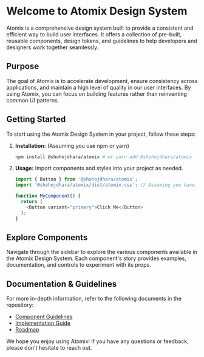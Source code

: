 # Welcome to Atomix Design System

Atomix is a comprehensive design system built to provide a consistent and efficient way to build user interfaces. It offers a collection of pre-built, reusable components, design tokens, and guidelines to help developers and designers work together seamlessly.

## Purpose

The goal of Atomix is to accelerate development, ensure consistency across applications, and maintain a high level of quality in our user interfaces. By using Atomix, you can focus on building features rather than reinventing common UI patterns.

## Getting Started

To start using the Atomix Design System in your project, follow these steps:

1.  **Installation:** (Assuming you use npm or yarn)
    ```bash
    npm install @shohojdhara/atomix # or yarn add @shohojdhara/atomix
    ```

2.  **Usage:**
    Import components and styles into your project as needed.

    ```javascript
    import { Button } from '@shohojdhara/atomix';
    import '@shohojdhara/atomix/dist/atomix.css'; // Assuming you have a main CSS file

    function MyComponent() {
      return (
        <Button variant="primary">Click Me</Button>
      );
    }
    ```

## Explore Components

Navigate through the sidebar to explore the various components available in the Atomix Design System. Each component's story provides examples, documentation, and controls to experiment with its props.

## Documentation & Guidelines

For more in-depth information, refer to the following documents in the repository:

*   [Component Guidelines](?path=/docs/docs-atomix-component-guidelines--docs)
*   [Implementation Guide](?path=/docs/docs-implementation-guide--docs)
*   [Roadmap](?path=/docs/docs-atomix-roadmap--docs)

We hope you enjoy using Atomix! If you have any questions or feedback, please don't hesitate to reach out.
